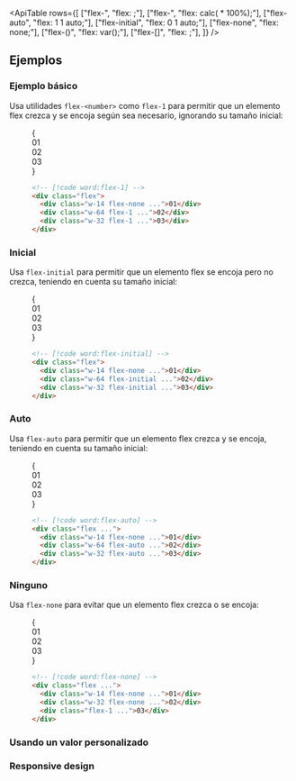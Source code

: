 

<ApiTable
  rows={[
    ["flex-<number>", "flex: <number>;"],
    ["flex-<fraction>", "flex: calc(<fraction> * 100%);"],
    ["flex-auto", "flex: 1 1 auto;"],
    ["flex-initial", "flex: 0 1 auto;"],
    ["flex-none", "flex: none;"],
    ["flex-(<custom-property>)", "flex: var(<custom-property>);"],
    ["flex-[<value>]", "flex: <value>;"],
  ]}
/>

## Ejemplos

### Ejemplo básico

Usa utilidades `flex-<number>` como `flex-1` para permitir que un elemento flex crezca y se encoja según sea necesario, ignorando su tamaño inicial:

<Figure>

<Example resizable>
  {
    <div className="grid grid-cols-1">
      <Stripes border className="col-start-1 row-start-1 rounded-lg" />
      <div className="col-start-1 row-start-1 flex gap-4 rounded-lg font-mono text-sm leading-6 font-bold text-white">
        <div className="flex h-14 w-14 flex-none items-center justify-center rounded-lg bg-pink-300 p-4 dark:bg-pink-800 dark:text-pink-400">
          01
        </div>
        <div className="flex w-64 flex-1 items-center justify-center rounded-lg bg-pink-500 p-4">02</div>
        <div className="flex w-32 flex-1 items-center justify-center rounded-lg bg-pink-500 p-4">03</div>
      </div>
    </div>
  }
</Example>

```html
<!-- [!code word:flex-1] -->
<div class="flex">
  <div class="w-14 flex-none ...">01</div>
  <div class="w-64 flex-1 ...">02</div>
  <div class="w-32 flex-1 ...">03</div>
</div>
```

</Figure>

### Inicial

Usa `flex-initial` para permitir que un elemento flex se encoja pero no crezca, teniendo en cuenta su tamaño inicial:

<Figure>

<Example resizable>
  {
    <div className="grid grid-cols-1">
      <Stripes border className="col-start-1 row-start-1 rounded-lg" />
      <div className="col-start-1 row-start-1 flex gap-4 rounded-lg font-mono text-sm leading-6 font-bold text-white">
        <div className="flex h-14 w-14 flex-none items-center justify-center rounded-lg bg-blue-300 p-4 dark:bg-blue-800 dark:text-blue-500">
          01
        </div>
        <div className="flex w-24 flex-initial items-center justify-center rounded-lg bg-blue-500 p-4 sm:w-64">02</div>
        <div className="flex w-14 flex-initial items-center justify-center rounded-lg bg-blue-500 p-4 sm:w-32">03</div>
      </div>
    </div>
  }
</Example>

```html
<!-- [!code word:flex-initial] -->
<div class="flex">
  <div class="w-14 flex-none ...">01</div>
  <div class="w-64 flex-initial ...">02</div>
  <div class="w-32 flex-initial ...">03</div>
</div>
```

</Figure>

### Auto

Usa `flex-auto` para permitir que un elemento flex crezca y se encoja, teniendo en cuenta su tamaño inicial:

<Figure>

<Example resizable>
  {
    <div className="grid grid-cols-1">
      <Stripes border className="col-start-1 row-start-1 rounded-lg" />
      <div className="col-start-1 row-start-1 flex gap-4 rounded-lg font-mono text-sm leading-6 font-bold text-white">
        <div className="flex h-14 w-14 flex-none items-center justify-center rounded-lg bg-violet-300 p-4 dark:bg-violet-800 dark:text-violet-400">
          01
        </div>
        <div className="flex w-64 flex-auto items-center justify-center rounded-lg bg-violet-500 p-4">02</div>
        <div className="flex w-32 flex-auto items-center justify-center rounded-lg bg-violet-500 p-4">03</div>
      </div>
    </div>
  }
</Example>

```html
<!-- [!code word:flex-auto] -->
<div class="flex ...">
  <div class="w-14 flex-none ...">01</div>
  <div class="w-64 flex-auto ...">02</div>
  <div class="w-32 flex-auto ...">03</div>
</div>
```

</Figure>

### Ninguno

Usa `flex-none` para evitar que un elemento flex crezca o se encoja:

<Figure>

<Example resizable>
  {
    <div className="grid grid-cols-1">
      <Stripes border className="col-start-1 row-start-1 rounded-lg" />
      <div className="col-start-1 row-start-1 flex gap-4 rounded-lg font-mono text-sm leading-6 font-bold text-white">
        <div className="flex-none last:pr-8 sm:last:pr-0">
          <div className="flex h-14 w-14 items-center justify-center rounded-lg bg-indigo-500 p-4">01</div>
        </div>
        <div className="flex-none last:pr-8 sm:last:pr-0">
          <div className="flex w-32 items-center justify-center rounded-lg bg-indigo-500 p-4">02</div>
        </div>
        <div className="flex-1 last:pr-8 sm:last:pr-0">
          <div className="flex items-center justify-center rounded-lg bg-indigo-300 p-4 dark:bg-indigo-800 dark:text-indigo-400">
            03
          </div>
        </div>
      </div>
    </div>
  }
</Example>

```html
<!-- [!code word:flex-none] -->
<div class="flex ...">
  <div class="w-14 flex-none ...">01</div>
  <div class="w-32 flex-none ...">02</div>
  <div class="flex-1 ...">03</div>
</div>
```

</Figure>

### Usando un valor personalizado

<UsingACustomValue utility="flex" name="flex shorthand property" value="3_1_auto" />

### Responsive design

<ResponsiveDesign property="flex" defaultClass="flex-none" featuredClass="flex-1" />

